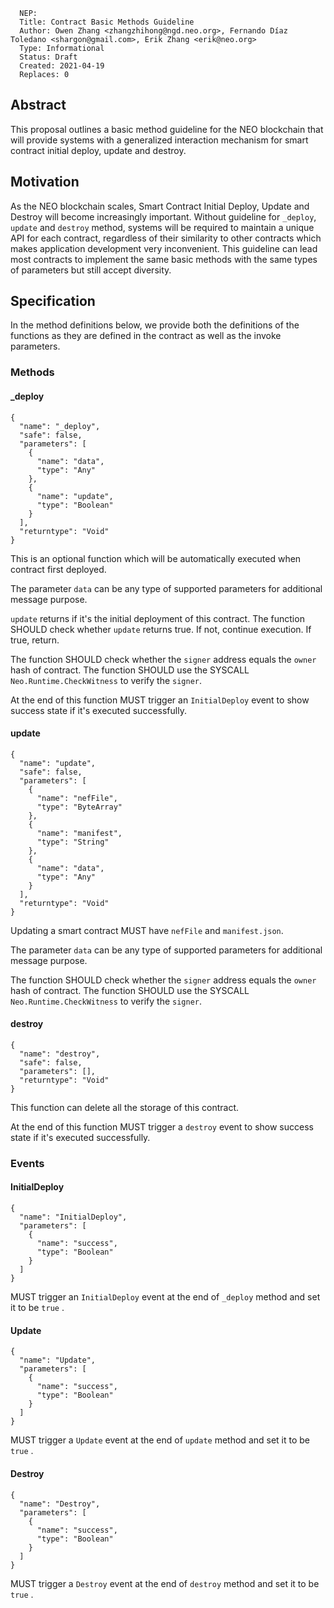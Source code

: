 <pre>
  NEP:
  Title: Contract Basic Methods Guideline
  Author: Owen Zhang <zhangzhihong@ngd.neo.org>, Fernando Díaz Toledano <shargon@gmail.com>, Erik Zhang <erik@neo.org>
  Type: Informational
  Status: Draft
  Created: 2021-04-19
  Replaces: 0
</pre>






==Abstract==

This proposal outlines a basic method guideline for the NEO blockchain that will provide systems with a generalized interaction mechanism for smart contract initial deploy, update and destroy.

==Motivation==

As the NEO blockchain scales, Smart Contract Initial Deploy, Update and Destroy will become increasingly important.  Without guideline for <code>_deploy</code>, <code>update</code> and <code>destroy</code> method, systems will be required to maintain a unique API for each contract, regardless of their similarity to other contracts which makes application development very inconvenient. This guideline can lead most contracts to implement the same basic methods with the same types of parameters but still accept diversity.

==Specification==

In the method definitions below, we provide both the definitions of the functions as they are defined in the contract as well as the invoke parameters.

===Methods===

====_deploy====

<pre>
{
  "name": "_deploy",
  "safe": false,
  "parameters": [
    {
      "name": "data",
      "type": "Any"
    },
    {
      "name": "update",
      "type": "Boolean"
    }
  ],
  "returntype": "Void"
}
</pre>

This is an optional function which will be automatically executed when contract first deployed.

The parameter <code>data</code> can be any type of supported parameters for additional message purpose.

<code>update</code> returns if it's the initial deployment of this contract. The function SHOULD check whether <code>update</code> returns true. If not, continue execution. If true, return.

The function SHOULD check whether the <code>signer</code> address equals the <code>owner</code> hash of contract. The function SHOULD use the SYSCALL <code>Neo.Runtime.CheckWitness</code> to verify the <code>signer</code>.

At the end of this function MUST trigger an <code>InitialDeploy</code> event to show success state if it's executed successfully.

====update====

<pre>
{
  "name": "update",
  "safe": false,
  "parameters": [
    {
      "name": "nefFile",
      "type": "ByteArray"
    },
    {
      "name": "manifest",
      "type": "String"
    },
    {
      "name": "data",
      "type": "Any"
    }
  ],
  "returntype": "Void"
}
</pre>

Updating a smart contract MUST have <code>nefFile</code> and <code>manifest.json</code>.

The parameter <code>data</code> can be any type of supported parameters for additional message purpose.

The function SHOULD check whether the <code>signer</code> address equals the <code>owner</code> hash of contract. The function SHOULD use the SYSCALL <code>Neo.Runtime.CheckWitness</code> to verify the <code>signer</code>.

====destroy====

<pre>
{
  "name": "destroy",
  "safe": false,
  "parameters": [],
  "returntype": "Void"
}
</pre>

This function can delete all the storage of this contract.

At the end of this function MUST trigger a <code>destroy</code> event to show success state if it's executed successfully.

===Events===

====InitialDeploy====

<pre>
{
  "name": "InitialDeploy",
  "parameters": [
    {
      "name": "success",
      "type": "Boolean"
    }
  ]
}
</pre>

MUST trigger an <code>InitialDeploy</code> event at the end of <code>_deploy</code> method and set it to be <code>true</code> .

====Update====

<pre>
{
  "name": "Update",
  "parameters": [
    {
      "name": "success",
      "type": "Boolean"
    }
  ]
}
</pre>

MUST trigger a <code>Update</code> event at the end of <code>update</code> method and set it to be <code>true</code> .

====Destroy====

<pre>
{
  "name": "Destroy",
  "parameters": [
    {
      "name": "success",
      "type": "Boolean"
    }
  ]
}
</pre>

MUST trigger a <code>Destroy</code> event at the end of <code>destroy</code> method and set it to be <code>true</code> .
